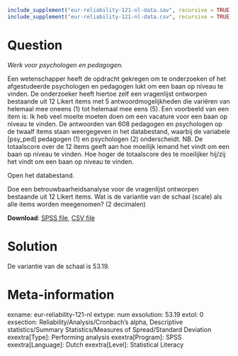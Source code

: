 ```r
include_supplement("eur-reliability-121-nl-data.sav", recursive = TRUE)
include_supplement("eur-reliability-121-nl-data.csv", recursive = TRUE)
```

Question
========
*Werk voor psychologen en pedagogen.*

Een wetenschapper heeft de opdracht gekregen om te onderzoeken of het afgestudeerde psychologen en pedagogen lukt om een baan op niveau te vinden. De onderzoeker heeft hiertoe zelf een vragenlijst ontworpen bestaande uit 12 Likert items met 5 antwoordmogelijkheden die variëren van helemaal mee oneens (1) tot helemaal mee eens (5). Een voorbeeld van een item is: Ik heb veel moeite moeten doen om een vacature voor een baan op niveau te vinden. De antwoorden van 608 pedagogen en psychologen op de twaalf items staan weergegeven in het databestand, waarbij de variabele [psy_ped] pedagogen (1) en psychologen (2) onderscheidt. NB. De totaalscore over de 12 items geeft aan hoe moeilijk iemand het vindt om een baan op niveau te vinden. Hoe hoger de totaalscore des te moeilijker hij/zij het vindt om een baan op niveau te vinden.

Open het databestand.

Doe een betrouwbaarheidsanalyse voor de vragenlijst ontworpen bestaande uit 12 Likert items. Wat is de variantie van de schaal (scale) als alle items worden meegenomen? (2 decimalen)

**Download**: [SPSS file](eur-reliability-121-nl-data.sav), [CSV file](eur-reliability-121-nl-data.csv)


Solution
========
De variantie van de schaal is 53.19.


Meta-information
================
exname: eur-reliability-121-nl
extype: num
exsolution: 53.19
extol: 0
exsection: Reliability/Analysis/Cronbach's alpha, Descriptive statistics/Summary Statistics/Measures of Spread/Standard Deviation
exextra[Type]: Performing analysis
exextra[Program]: SPSS
exextra[Language]: Dutch
exextra[Level]: Statistical Literacy
